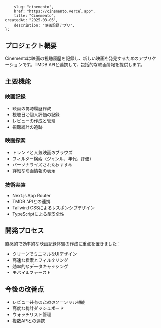 		slug: "cinemento",
		href: "https://cinemento.vercel.app",
		title: "Cinemento",
    createdAt: "2025-03-05",
		description: "映画記録アプリ",
	};

## プロジェクト概要

Cinementoは映画の視聴履歴を記録し、新しい映画を発見するためのアプリケーションです。TMDB APIと連携して、包括的な映画情報を提供します。

## 主要機能

### 映画記録

- 映画の視聴履歴作成
- 視聴日と個人評価の記録
- レビューの作成と管理
- 視聴統計の追跡

### 映画探索

- トレンドと人気映画のブラウズ
- フィルター検索（ジャンル、年代、評価）
- パーソナライズされたおすすめ
- 詳細な映画情報の表示

### 技術実装

- Next.js App Router
- TMDB APIとの連携
- Tailwind CSSによるレスポンシブデザイン
- TypeScriptによる型安全性

## 開発プロセス

直感的で効率的な映画記録体験の作成に重点を置きました：

- クリーンでミニマルなUIデザイン
- 高速な検索とフィルタリング
- 効率的なデータキャッシング
- モバイルファースト

## 今後の改善点

- レビュー共有のためのソーシャル機能
- 高度な統計ダッシュボード
- ウォッチリスト管理
- 複数APIとの連携
